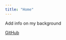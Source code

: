 ---
title: "Home"
---

Add info on my background

[GitHub](https://github.com/elizabethhance19)